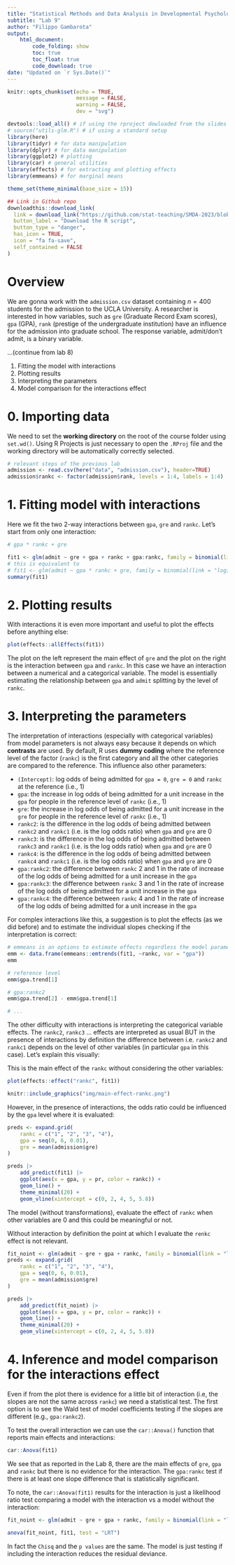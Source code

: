 ```yaml
---
title: "Statistical Methods and Data Analysis in Developmental Psychology"
subtitle: "Lab 9"
author: "Filippo Gambarota"
output: 
    html_document:
        code_folding: show
        toc: true
        toc_float: true
        code_download: true
date: "Updated on `r Sys.Date()`"
---
```


```r
knitr::opts_chunk$set(echo = TRUE,
                      message = FALSE,
                      warning = FALSE,
                      dev = "svg")
```

```r
devtools::load_all() # if using the rproject dowloaded from the slides
# source("utils-glm.R") # if using a standard setup
library(here)
library(tidyr) # for data manipulation
library(dplyr) # for data manipulation
library(ggplot2) # plotting
library(car) # general utilities
library(effects) # for extracting and plotting effects 
library(emmeans) # for marginal means
```

```r
theme_set(theme_minimal(base_size = 15))
```

```r
## Link in Github repo
downloadthis::download_link(
  link = download_link("https://github.com/stat-teaching/SMDA-2023/blob/master/labs/lab9.R"),
  button_label = "Download the R script",
  button_type = "danger",
  has_icon = TRUE,
  icon = "fa fa-save",
  self_contained = FALSE
)
```

# Overview

We are gonna work with the `admission.csv` dataset containing $n = 400$ students for the admission to the UCLA University. A researcher is interested in how variables, such as `gre` (Graduate Record Exam scores), `gpa` (GPA), `rank` (prestige of the undergraduate institution) have an influence for the admission into graduate school. The response variable, admit/don’t admit, is a binary variable.

...(continue from lab 8)

1. Fitting the model with interactions
2. Plotting results
3. Interpreting the parameters
4. Model comparison for the interactions effect

# 0. Importing data

We need to set the **working directory** on the root of the course folder using `set.wd()`. Using R Projects is just necessary to open the `.RProj` file and the working directory will be automatically correctly selected.

```r
# relevant steps of the previous lab
admission <- read.csv(here("data", "admission.csv"), header=TRUE)
admission$rankc <- factor(admission$rank, levels = 1:4, labels = 1:4)
```

# 1. Fitting model with interactions

Here we fit the two 2-way interactions between `gpa`, `gre` and `rankc`. Let's start from only one interaction:

```r
# gpa * rankc + gre

fit1 <- glm(admit ~ gre + gpa + rankc + gpa:rankc, family = binomial(link = "logit"), data = admission)
# this is equivalent to 
# fit1 <- glm(admit ~ gpa * rankc + gre, family = binomial(link = "logit"), data = admission)
summary(fit1)
```

# 2. Plotting results

With interactions it is even more important and useful to plot the effects before anything else:

```r
plot(effects::allEffects(fit1))
```

The plot on the left represent the main effect of `gre` and the plot on the right is the interaction between `gpa` and `rankc`. In this case we have an interaction between a numerical and a categorical variable. The model is essentially estimating the relationship between `gpa` and `admit` splitting by the level of `rankc`.

# 3. Interpreting the parameters

The interpretation of interactions (especially with categorical variables) from model parameters is not always easy because it depends on which **contrasts** are used. By default, R uses **dummy coding** where the reference level of the factor (`rankc`) is the first category and all the other categories are compared to the reference. This influence also other parameters:

- `(Intercept)`: log odds of being admitted for `gpa = 0`, `gre = 0` and `rankc` at the reference (i.e., 1)
- `gpa`: the increase in log odds of being admitted for a unit increase in the `gpa` for people in the reference level of `rankc` (i.e., 1)
- `gre`: the increase in log odds of being admitted for a unit increase in the `gre` for people in the reference level of `rankc` (i.e., 1)
- `rankc2`: is the difference in the log odds of being admitted between `rankc2` and `rankc1` (i.e. is the log odds ratio) when `gpa` and `gre` are 0
- `rankc3`: is the difference in the log odds of being admitted between `rankc3` and `rankc1` (i.e. is the log odds ratio) when `gpa` and `gre` are 0
- `rankc4`: is the difference in the log odds of being admitted between `rankc4` and `rankc1` (i.e. is the log odds ratio) when `gpa` and `gre` are 0
- `gpa:rankc2`: the difference between `rankc` 2 and 1 in the rate of increase of the log odds of being admitted for a unit increase in the `gpa`
- `gpa:rankc3`: the difference between `rankc` 3 and 1 in the rate of increase of the log odds of being admitted for a unit increase in the `gpa`
- `gpa:rankc4`: the difference between `rankc` 4 and 1 in the rate of increase of the log odds of being admitted for a unit increase in the `gpa`

For complex interactions like this, a suggestion is to plot the effects (as we did before) and to estimate the individual slopes checking if the interpretation is correct:

```r
# emmeans is an options to estimate effects regardless the model parameters
emm <- data.frame(emmeans::emtrends(fit1, ~rankc, var = "gpa"))
emm

# reference level
emm$gpa.trend[1]

# gpa:rankc2
emm$gpa.trend[2] - emm$gpa.trend[1]

# ...
```

The other difficulty with interactions is interpreting the categorical variable effects. The `rankc2`, `rankc3` ... effects are interpreted as usual BUT in the presence of interactions by definition the difference between i.e. `rankc2` and `rankc1` depends on the level of other variables (in particular `gpa` in this case). Let's explain this visually:

This is the main effect of the `rankc` without considering the other variables:

```r
plot(effects::effect("rankc", fit1))
```

```r
knitr::include_graphics("img/main-effect-rankc.png")
```

However, in the presence of interactions, the odds ratio could be influenced by the `gpa` level where it is evaluated:

```r
preds <- expand.grid(
    rankc = c("1", "2", "3", "4"),
    gpa = seq(0, 6, 0.01),
    gre = mean(admission$gre)
)

preds |> 
    add_predict(fit1) |> 
    ggplot(aes(x = gpa, y = pr, color = rankc)) +
    geom_line() +
    theme_minimal(20) +
    geom_vline(xintercept = c(0, 2, 4, 5, 5.8))
```

The model (without transformations), evaluate the effect of `rankc` when other variables are 0 and this could be meaningful or not.

Without interaction by definition the point at which I evaluate the `renkc` effect is not relevant.

```r
fit_noint <- glm(admit ~ gre + gpa + rankc, family = binomial(link = "logit"), data = admission)
preds <- expand.grid(
    rankc = c("1", "2", "3", "4"),
    gpa = seq(0, 6, 0.01),
    gre = mean(admission$gre)
)

preds |> 
    add_predict(fit_noint) |> 
    ggplot(aes(x = gpa, y = pr, color = rankc)) +
    geom_line() +
    theme_minimal(20) +
    geom_vline(xintercept = c(0, 2, 4, 5, 5.8))
```

# 4. Inference and model comparison for the interactions effect

Even if from the plot there is evidence for a little bit of interaction (i.e, the slopes are not the same across `rankc`) we need a statistical test. The first option is to see the Wald test of model coefficients testing if the slopes are different (e.g., `gpa:rankc2`).

To test the overall interaction we can use the `car::Anova()` function that reports main effects and interactions:

```r
car::Anova(fit1)
```

We see that as reported in the Lab 8, there are the main effects of `gre`, `gpa` and `rankc` but there is no evidence for the interaction. The `gpa:rankc` test if there is at least one slope difference that is statistically significant.

To note, the `car::Anova(fit1)` results for the interaction is just a likelihood ratio test comparing a model with the interaction vs a model without the interaction:

```r
fit_noint <- glm(admit ~ gre + gpa + rankc, family = binomial(link = "logit"), data = admission)

anova(fit_noint, fit1, test = "LRT")
```

In fact the `Chisq` and the `p values` are the same. The model is just testing if including the interaction reduces the residual deviance.
